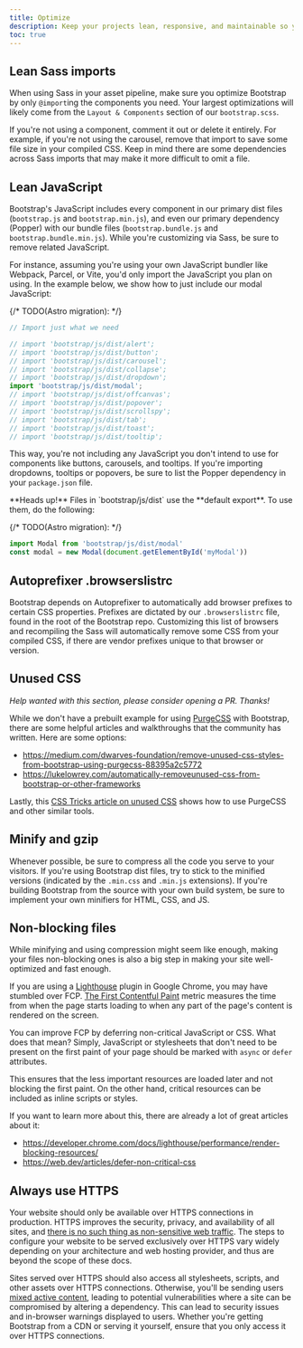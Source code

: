 ```yaml
---
title: Optimize
description: Keep your projects lean, responsive, and maintainable so you can deliver the best experience and focus on more important jobs.
toc: true
---
```


## Lean Sass imports

When using Sass in your asset pipeline, make sure you optimize Bootstrap by only `@import`ing the components you need. Your largest optimizations will likely come from the `Layout & Components` section of our `bootstrap.scss`.

<ScssDocs name="import-stack" file="scss/bootstrap.scss" />


If you're not using a component, comment it out or delete it entirely. For example, if you're not using the carousel, remove that import to save some file size in your compiled CSS. Keep in mind there are some dependencies across Sass imports that may make it more difficult to omit a file.

## Lean JavaScript

Bootstrap's JavaScript includes every component in our primary dist files (`bootstrap.js` and `bootstrap.min.js`), and even our primary dependency (Popper) with our bundle files (`bootstrap.bundle.js` and `bootstrap.bundle.min.js`). While you're customizing via Sass, be sure to remove related JavaScript.

For instance, assuming you're using your own JavaScript bundler like Webpack, Parcel, or Vite, you'd only import the JavaScript you plan on using. In the example below, we show how to just include our modal JavaScript:

{/* TODO(Astro migration): <!-- eslint-skip --> */}
```js
// Import just what we need

// import 'bootstrap/js/dist/alert';
// import 'bootstrap/js/dist/button';
// import 'bootstrap/js/dist/carousel';
// import 'bootstrap/js/dist/collapse';
// import 'bootstrap/js/dist/dropdown';
import 'bootstrap/js/dist/modal';
// import 'bootstrap/js/dist/offcanvas';
// import 'bootstrap/js/dist/popover';
// import 'bootstrap/js/dist/scrollspy';
// import 'bootstrap/js/dist/tab';
// import 'bootstrap/js/dist/toast';
// import 'bootstrap/js/dist/tooltip';
```

This way, you're not including any JavaScript you don't intend to use for components like buttons, carousels, and tooltips. If you're importing dropdowns, tooltips or popovers, be sure to list the Popper dependency in your `package.json` file.

<Callout>
**Heads up!** Files in `bootstrap/js/dist` use the **default export**. To use them, do the following:

{/* TODO(Astro migration): <!-- eslint-skip --> */}
```js
import Modal from 'bootstrap/js/dist/modal'
const modal = new Modal(document.getElementById('myModal'))
```
</Callout>

## Autoprefixer .browserslistrc

Bootstrap depends on Autoprefixer to automatically add browser prefixes to certain CSS properties. Prefixes are dictated by our `.browserslistrc` file, found in the root of the Bootstrap repo. Customizing this list of browsers and recompiling the Sass will automatically remove some CSS from your compiled CSS, if there are vendor prefixes unique to that browser or version.

## Unused CSS

_Help wanted with this section, please consider opening a PR. Thanks!_

While we don't have a prebuilt example for using [PurgeCSS](https://github.com/FullHuman/purgecss) with Bootstrap, there are some helpful articles and walkthroughs that the community has written. Here are some options:

- https://medium.com/dwarves-foundation/remove-unused-css-styles-from-bootstrap-using-purgecss-88395a2c5772
- https://lukelowrey.com/automatically-removeunused-css-from-bootstrap-or-other-frameworks

Lastly, this [CSS Tricks article on unused CSS](https://css-tricks.com/how-do-you-remove-unused-css-from-a-site/) shows how to use PurgeCSS and other similar tools.

## Minify and gzip

Whenever possible, be sure to compress all the code you serve to your visitors. If you're using Bootstrap dist files, try to stick to the minified versions (indicated by the `.min.css` and `.min.js` extensions). If you're building Bootstrap from the source with your own build system, be sure to implement your own minifiers for HTML, CSS, and JS.

## Non-blocking files

While minifying and using compression might seem like enough, making your files non-blocking ones is also a big step in making your site well-optimized and fast enough.

If you are using a [Lighthouse](https://developer.chrome.com/docs/lighthouse/overview/) plugin in Google Chrome, you may have stumbled over FCP. [The First Contentful Paint](https://web.dev/articles/fcp) metric measures the time from when the page starts loading to when any part of the page's content is rendered on the screen.

You can improve FCP by deferring non-critical JavaScript or CSS. What does that mean? Simply, JavaScript or stylesheets that don't need to be present on the first paint of your page should be marked with `async` or `defer` attributes.

This ensures that the less important resources are loaded later and not blocking the first paint. On the other hand, critical resources can be included as inline scripts or styles.

If you want to learn more about this, there are already a lot of great articles about it:

- https://developer.chrome.com/docs/lighthouse/performance/render-blocking-resources/
- https://web.dev/articles/defer-non-critical-css

## Always use HTTPS

Your website should only be available over HTTPS connections in production. HTTPS improves the security, privacy, and availability of all sites, and [there is no such thing as non-sensitive web traffic](https://https.cio.gov/everything/). The steps to configure your website to be served exclusively over HTTPS vary widely depending on your architecture and web hosting provider, and thus are beyond the scope of these docs.

Sites served over HTTPS should also access all stylesheets, scripts, and other assets over HTTPS connections. Otherwise, you'll be sending users [mixed active content](https://developer.mozilla.org/en-US/docs/Web/Security/Mixed_content), leading to potential vulnerabilities where a site can be compromised by altering a dependency. This can lead to security issues and in-browser warnings displayed to users. Whether you're getting Bootstrap from a CDN or serving it yourself, ensure that you only access it over HTTPS connections.
